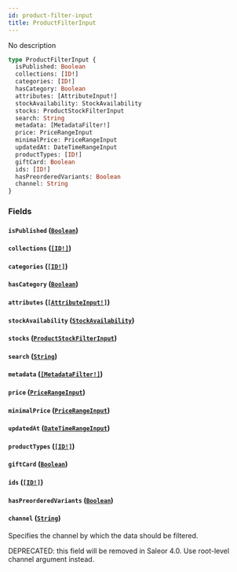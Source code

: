 ```yaml
---
id: product-filter-input
title: ProductFilterInput
---
```


No description

```graphql
type ProductFilterInput {
  isPublished: Boolean
  collections: [ID!]
  categories: [ID!]
  hasCategory: Boolean
  attributes: [AttributeInput!]
  stockAvailability: StockAvailability
  stocks: ProductStockFilterInput
  search: String
  metadata: [MetadataFilter!]
  price: PriceRangeInput
  minimalPrice: PriceRangeInput
  updatedAt: DateTimeRangeInput
  productTypes: [ID!]
  giftCard: Boolean
  ids: [ID!]
  hasPreorderedVariants: Boolean
  channel: String
}
```

### Fields

#### `isPublished` ([`Boolean`](../../../developer/api-reference/scalars/boolean))

#### `collections` ([`[ID!]`](../../../developer/api-reference/scalars/id))

#### `categories` ([`[ID!]`](../../../developer/api-reference/scalars/id))

#### `hasCategory` ([`Boolean`](../../../developer/api-reference/scalars/boolean))

#### `attributes` ([`[AttributeInput!]`](../../../developer/api-reference/inputs/attribute-input))

#### `stockAvailability` ([`StockAvailability`](../../../developer/api-reference/enums/stock-availability))

#### `stocks` ([`ProductStockFilterInput`](../../../developer/api-reference/inputs/product-stock-filter-input))

#### `search` ([`String`](../../../developer/api-reference/scalars/string))

#### `metadata` ([`[MetadataFilter!]`](../../../developer/api-reference/inputs/metadata-filter))

#### `price` ([`PriceRangeInput`](../../../developer/api-reference/inputs/price-range-input))

#### `minimalPrice` ([`PriceRangeInput`](../../../developer/api-reference/inputs/price-range-input))

#### `updatedAt` ([`DateTimeRangeInput`](../../../developer/api-reference/inputs/date-time-range-input))

#### `productTypes` ([`[ID!]`](../../../developer/api-reference/scalars/id))

#### `giftCard` ([`Boolean`](../../../developer/api-reference/scalars/boolean))

#### `ids` ([`[ID!]`](../../../developer/api-reference/scalars/id))

#### `hasPreorderedVariants` ([`Boolean`](../../../developer/api-reference/scalars/boolean))

#### `channel` ([`String`](../../../developer/api-reference/scalars/string))

Specifies the channel by which the data should be filtered.

DEPRECATED: this field will be removed in Saleor 4.0. Use root-level channel argument instead.
